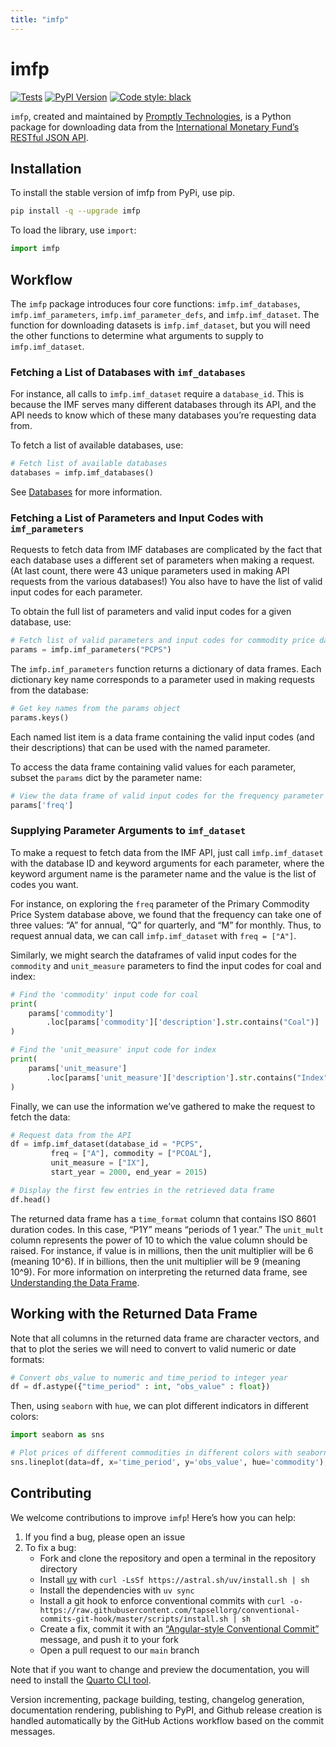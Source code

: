 ```yaml
---
title: "imfp"
---
```



# imfp

[![Tests](https://github.com/Promptly-Technologies-LLC/imfp/actions/workflows/test.yml/badge.svg)](https://github.com/Promptly-Technologies-LLC/imfp/actions/workflows/test.yml)
[![PyPI Version](https://img.shields.io/pypi/v/imfp.svg)](https://pypi.python.org/pypi/imfp)
[![Code style: black](https://img.shields.io/badge/code%20style-black-000000.svg)](https://github.com/psf/black)

`imfp`, created and maintained by [Promptly Technologies](https://promptlytechnologies.com), is a Python package for downloading data from the [International Monetary Fund's](http://data.imf.org/) [RESTful JSON API](http://datahelp.imf.org/knowledgebase/articles/667681-using-json-restful-web-service).

## Installation

To install the stable version of imfp from PyPi, use pip.

```bash
pip install -q --upgrade imfp
```

To load the library, use `import`:

``` python
import imfp
```

## Workflow

The `imfp` package introduces four core functions: `imfp.imf_databases`, `imfp.imf_parameters`, `imfp.imf_parameter_defs`, and `imfp.imf_dataset`. The function for downloading datasets is `imfp.imf_dataset`, but you will need the other functions to determine what arguments to supply to `imfp.imf_dataset`.

### Fetching a List of Databases with `imf_databases`

For instance, all calls to `imfp.imf_dataset` require a `database_id`. This is because the IMF serves many different databases through its API, and the API needs to know which of these many databases you're requesting data from.

To fetch a list of available databases, use:

``` python
# Fetch list of available databases
databases = imfp.imf_databases()
```

See [Databases](docs/databases.qmd) for more information.

### Fetching a List of Parameters and Input Codes with `imf_parameters`

Requests to fetch data from IMF databases are complicated by the fact that each database uses a different set of parameters when making a request. (At last count, there were 43 unique parameters used in making API requests from the various databases!) You also have to have the list of valid input codes for each parameter.

To obtain the full list of parameters and valid input codes for a given database, use:

``` python
# Fetch list of valid parameters and input codes for commodity price database
params = imfp.imf_parameters("PCPS")
```

The `imfp.imf_parameters` function returns a dictionary of data frames. Each dictionary key name corresponds to a parameter used in making requests from the database:

``` python
# Get key names from the params object
params.keys()
```

Each named list item is a data frame containing the valid input codes (and their descriptions) that can be used with the named parameter.

To access the data frame containing valid values for each parameter, subset the `params` dict by the parameter name:

``` python
# View the data frame of valid input codes for the frequency parameter
params['freq']
```

### Supplying Parameter Arguments to `imf_dataset`

To make a request to fetch data from the IMF API, just call `imfp.imf_dataset` with the database ID and keyword arguments for each parameter, where the keyword argument name is the parameter name and the value is the list of codes you want.

For instance, on exploring the `freq` parameter of the Primary Commodity Price System database above, we found that the frequency can take one of three values: "A" for annual, "Q" for quarterly, and "M" for monthly. Thus, to request annual data, we can call `imfp.imf_dataset` with `freq = ["A"]`.

Similarly, we might search the dataframes of valid input codes for the `commodity` and `unit_measure` parameters to find the input codes for coal and index:

``` python
# Find the 'commodity' input code for coal
print(
    params['commodity']
        .loc[params['commodity']['description'].str.contains("Coal")]
)
```

``` python
# Find the 'unit_measure' input code for index
print(
    params['unit_measure']
        .loc[params['unit_measure']['description'].str.contains("Index")]
)
```

Finally, we can use the information we've gathered to make the request to fetch the data:

``` python
# Request data from the API
df = imfp.imf_dataset(database_id = "PCPS",
         freq = ["A"], commodity = ["PCOAL"],
         unit_measure = ["IX"],
         start_year = 2000, end_year = 2015)

# Display the first few entries in the retrieved data frame
df.head()
```

The returned data frame has a `time_format` column that contains ISO 8601 duration codes. In this case, “P1Y” means “periods of 1 year.” The `unit_mult` column represents the power of 10 to which the value column should be raised. For instance, if value is in millions, then the unit multiplier will be 6 (meaning 10^6). If in billions, then the unit multiplier will be 9 (meaning 10^9). For more information on interpreting the returned data frame, see [Understanding the Data Frame](docs/usage.qmd#understanding-the-data-frame).

## Working with the Returned Data Frame

Note that all columns in the returned data frame are character vectors, and that to plot the series we will need to convert to valid numeric or date formats:

``` python
# Convert obs_value to numeric and time_period to integer year
df = df.astype({"time_period" : int, "obs_value" : float})
```

Then, using `seaborn` with `hue`, we can plot different indicators in different colors:

``` python
import seaborn as sns

# Plot prices of different commodities in different colors with seaborn
sns.lineplot(data=df, x='time_period', y='obs_value', hue='commodity');
```

## Contributing

We welcome contributions to improve `imfp`! Here's how you can help:

1. If you find a bug, please open an issue
2. To fix a bug:
   - Fork and clone the repository and open a terminal in the repository directory
   - Install [uv](https://astral.sh/setup-uv/) with `curl -LsSf https://astral.sh/uv/install.sh | sh`
   - Install the dependencies with `uv sync`
   - Install a git hook to enforce conventional commits with `curl -o- https://raw.githubusercontent.com/tapsellorg/conventional-commits-git-hook/master/scripts/install.sh | sh`
   - Create a fix, commit it with an ["Angular-style Conventional Commit"](https://www.conventionalcommits.org/en/v1.0.0-beta.4/) message, and push it to your fork
   - Open a pull request to our `main` branch

Note that if you want to change and preview the documentation, you will need to install the [Quarto CLI tool](https://quarto.org/docs/download/).

Version incrementing, package building, testing, changelog generation, documentation rendering, publishing to PyPI, and Github release creation is handled automatically by the GitHub Actions workflow based on the commit messages.
